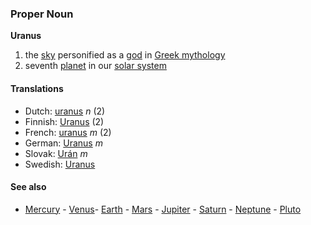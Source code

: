 === Proper Noun ===
'''Uranus'''

# the [[sky]] personified as a [[god]] in [[Greek mythology]]
# seventh [[planet]] in our [[solar system]]

==== Translations ====
*Dutch: [[uranus]] ''n'' (2)
*Finnish: [[Uranus]] (2)
*French: [[uranus]] ''m'' (2)
*German: [[Uranus]] ''m''
*Slovak: [[Urán]] ''m''
*Swedish: [[Uranus]]

==== See also ====
*[[Mercury]] - [[Venus]]- [[Earth]] - [[Mars]] - [[Jupiter]] - [[Saturn]] - [[Neptune]] - [[Pluto]]